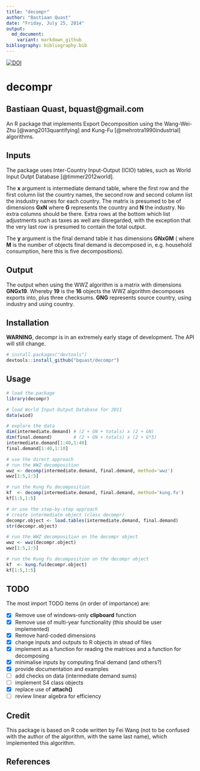 ```yaml
---
title: "decompr"
author: "Bastiaan Quast"
date: "Friday, July 25, 2014"
output:
  md_document:
    variant: markdown_github
bibliography: bibliography.bib
---
```


[![DOI](https://zenodo.org/badge/doi/10.5281/zenodo.11266.png)](http://dx.doi.org/10.5281/zenodo.11266)

decompr
======================================
Bastiaan Quast, bquast@gmail.com
--------------------------------------
An R package that implements Export Decomposition using the Wang-Wei-Zhu [@wang2013quantifying] and Kung-Fu [@mehrotra1990industrial] algorithms. 

Inputs
--------------------------------------
The package uses Inter-Country Input-Output (ICIO) tables, such as World Input Outpt Database [@timmer2012world].

The **x** argument is intermediate demand table, where the first row and the first column list the country names, the second row and second column list the insdustry names for each country. The matrix is presumed to be of dimensions **GxN** where **G** represents the country and **N** the industry. No extra columns should be there. Extra rows at the bottom which list adjustments such as taxes as well are disregarded, with the exception that the very last row is presumed to contain the total output.

The **y** argument is the final demand table it has dimensions **GNxGM** ( where **M** is the number of objects final demand is decomposed in, e.g. household consumption, here this is five decompositions).

Output
--------------------------------------
The output when using the WWZ algorithm is a matrix with dimensions **GNGx19**. Whereby **19** is the **16** objects the WWZ algorithm decomposes exports into, plus three checksums. **GNG** represents source country, using industry and using country.

Installation
--------------------------------------
**WARNING**, decompr is in an extremely early stage of development. The API will still change.

```r
# install.packages("devtools")
devtools::install_github("bquast/decompr")
```

Usage
--------------------------------------
```r
# load the package
library(decompr)

# load World Input-Output Database for 2011
data(wiod)

# explore the data
dim(intermediate.demand) # (2 + GN + totals) x (2 + GN)
dim(final.demand)        # (2 + GN + totals) x (2 + G*5)
intermediate.demand[1:40,1:40]
final.demand[1:40,1:10]

# use the direct approach
# run the WWZ decomposition
wwz <- decomp(intermediate.demand, final.demand, method='wwz')
wwz[1:5,1:5]

# run the Kung Fu decomposition
kf  <- decomp(intermediate.demand, final.demand, method='kung.fu')
kf[1:5,1:5]

# or use the step-by-step approach
# create intermediate object (class decompr)
decompr.object <- load.tables(intermediate.demand, final.demand)
str(decompr.object)

# run the WWZ decomposition on the decompr object
wwz <- wwz(decompr.object)
wwz[1:5,1:5]

# run the Kung Fu decomposition on the decompr object
kf  <- kung.fu(decompr.object)
kf[1:5,1:5]
```

TODO
--------------------------------------
The most import TODO items (in order of importance) are:

- [x] Remove use of windows-only **clipboard** function
- [x] Remove use of multi-year functionality (this should be user implemented)
- [x] Remove hard-coded dimensions
- [x] change inputs and outputs to R objects in stead of files
- [x] implement as a function for reading the matrices and a function for decomposing
- [x] minimalise inputs by computing final demand (and others?)
- [x] provide documentation and examples
- [ ] add checks on data (intermediate demand sums)
- [ ] implement S4 class objects
- [x] replace use of **attach()**
- [ ] review linear algebra for efficiency

Credit
--------------------------------------
This package is based on R code written by Fei Wang (not to be confused with the author of the algorithm, with the same last name), which implemented this algorithm.


References
--------------------------------------
